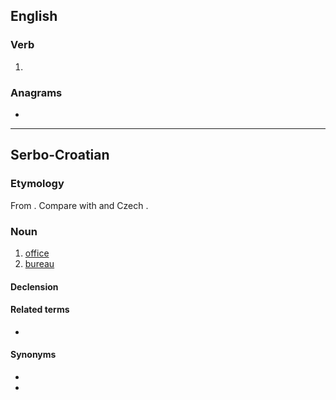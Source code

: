 ==English==

===Verb===
{{head|en|verb form}}

# {{en-past of|ure}}

===Anagrams===
* {{anagrams|en|Duer|dure|rude|rued|urdé}}

----

==Serbo-Croatian==

===Etymology===
From {{inh|sh|sla-pro|*urędъ}}. Compare with {{cog|pl|urząd}} and Czech {{m|cs|úřad}}.

===Noun===
{{sh-noun|g=m|head=úred}}

# [[office]]
# [[bureau]]

====Declension====
{{sh-decl-noun
|ured|uredi
|ureda|ureda
|uredu|uredima
|ured|urede
|urede|uredi
|uredu|uredima
|uredom|uredima
}}

====Related terms====  
* {{l|sh|uredski}}

====Synonyms====
* {{l|sh|kancelarija}}
* {{l|sh|ured}}